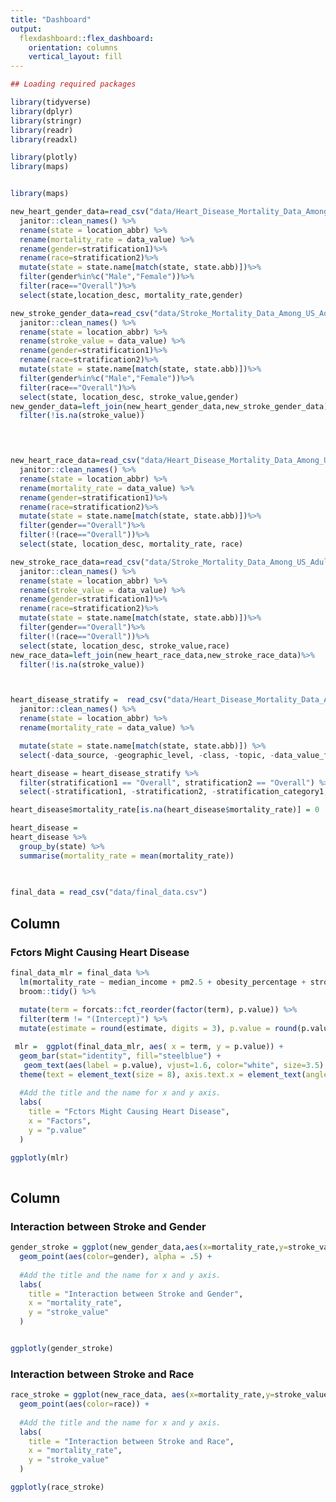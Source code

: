 ```yaml
---
title: "Dashboard"
output: 
  flexdashboard::flex_dashboard:
    orientation: columns
    vertical_layout: fill
---
```


```r
## Loading required packages

library(tidyverse)
library(dplyr)
library(stringr)
library(readr)
library(readxl)

library(plotly)
library(maps)


library(maps)

new_heart_gender_data=read_csv("data/Heart_Disease_Mortality_Data_Among_US_Adults__35___by_State_Territory_and_County.csv") %>%
  janitor::clean_names() %>%
  rename(state = location_abbr) %>%
  rename(mortality_rate = data_value) %>%
  rename(gender=stratification1)%>%
  rename(race=stratification2)%>%
  mutate(state = state.name[match(state, state.abb)])%>%
  filter(gender%in%c("Male","Female"))%>%
  filter(race=="Overall")%>%
  select(state,location_desc, mortality_rate,gender)

new_stroke_gender_data=read_csv("data/Stroke_Mortality_Data_Among_US_Adults__35___by_State_Territory_and_County.csv") %>%
  janitor::clean_names() %>%
  rename(state = location_abbr) %>%
  rename(stroke_value = data_value) %>%
  rename(gender=stratification1)%>%
  rename(race=stratification2)%>%
  mutate(state = state.name[match(state, state.abb)])%>%
  filter(gender%in%c("Male","Female"))%>%
  filter(race=="Overall")%>%
  select(state, location_desc, stroke_value,gender)
new_gender_data=left_join(new_heart_gender_data,new_stroke_gender_data)%>%
  filter(!is.na(stroke_value))


  

new_heart_race_data=read_csv("data/Heart_Disease_Mortality_Data_Among_US_Adults__35___by_State_Territory_and_County.csv") %>%
  janitor::clean_names() %>%
  rename(state = location_abbr) %>%
  rename(mortality_rate = data_value) %>%
  rename(gender=stratification1)%>%
  rename(race=stratification2)%>%
  mutate(state = state.name[match(state, state.abb)])%>%
  filter(gender=="Overall")%>%
  filter(!(race=="Overall"))%>%
  select(state, location_desc, mortality_rate, race)

new_stroke_race_data=read_csv("data/Stroke_Mortality_Data_Among_US_Adults__35___by_State_Territory_and_County.csv") %>%
  janitor::clean_names() %>%
  rename(state = location_abbr) %>%
  rename(stroke_value = data_value) %>%
  rename(gender=stratification1)%>%
  rename(race=stratification2)%>%
  mutate(state = state.name[match(state, state.abb)])%>%
  filter(gender=="Overall")%>%
  filter(!(race=="Overall"))%>%
  select(state, location_desc, stroke_value,race)
new_race_data=left_join(new_heart_race_data,new_stroke_race_data)%>%
  filter(!is.na(stroke_value))




```

```r
heart_disease_stratify =  read_csv("data/Heart_Disease_Mortality_Data_Among_US_Adults__35___by_State_Territory_and_County.csv") %>%
  janitor::clean_names() %>%
  rename(state = location_abbr) %>%
  rename(mortality_rate = data_value) %>%

  mutate(state = state.name[match(state, state.abb)]) %>% 
  select(-data_source, -geographic_level, -class, -topic, -data_value_footnote, -data_value_footnote_symbol, -topic_id, -location_id ) 

heart_disease = heart_disease_stratify %>% 
  filter(stratification1 == "Overall", stratification2 == "Overall") %>% 
  select(-stratification1, -stratification2, -stratification_category1, -stratification_category2) 

heart_disease$mortality_rate[is.na(heart_disease$mortality_rate)] = 0

heart_disease = 
heart_disease %>% 
  group_by(state) %>% 
  summarise(mortality_rate = mean(mortality_rate))
  
  
```

```r
final_data = read_csv("data/final_data.csv")
```


Column {data-width=650}
-----------------------------------------------------------------------

### Fctors Might Causing Heart Disease

```r
final_data_mlr = final_data %>% 
  lm(mortality_rate ~ median_income + pm2.5 + obesity_percentage + stroke_value + tobacco_consumption, data = .) %>% 
  broom::tidy() %>% 
  
  mutate(term = forcats::fct_reorder(factor(term), p.value)) %>% 
  filter(term != "(Intercept)") %>% 
  mutate(estimate = round(estimate, digits = 3), p.value = round(p.value, digits = 3))

 mlr =  ggplot(final_data_mlr, aes( x = term, y = p.value)) +
  geom_bar(stat="identity", fill="steelblue") +
   geom_text(aes(label = p.value), vjust=1.6, color="white", size=3.5) +
  theme(text = element_text(size = 8), axis.text.x = element_text(angle = 60, hjust = 1)) + 
  
  #Add the title and the name for x and y axis. 
  labs(
    title = "Fctors Might Causing Heart Disease",
    x = "Factors",
    y = "p.value"
  )

ggplotly(mlr)
  
```



Column {data-width=350}
-----------------------------------------------------------------------

### Interaction between Stroke and Gender

```r
gender_stroke = ggplot(new_gender_data,aes(x=mortality_rate,y=stroke_value))+
  geom_point(aes(color=gender), alpha = .5) +
  
  #Add the title and the name for x and y axis. 
  labs(
    title = "Interaction between Stroke and Gender",
    x = "mortality_rate",
    y = "stroke_value"
  )


ggplotly(gender_stroke) 

```

### Interaction between Stroke and Race

```r
race_stroke = ggplot(new_race_data, aes(x=mortality_rate,y=stroke_value))+
  geom_point(aes(color=race)) +
  
  #Add the title and the name for x and y axis. 
  labs(
    title = "Interaction between Stroke and Race",
    x = "mortality_rate",
    y = "stroke_value"
  )

ggplotly(race_stroke) 

```

